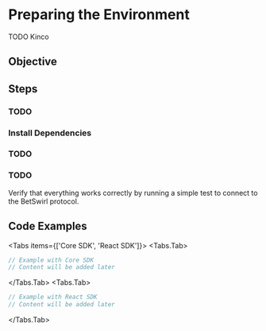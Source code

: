 
# Preparing the Environment
TODO Kinco
## Objective


## Steps

<Steps>

### TODO



### Install Dependencies


### TODO



### TODO

Verify that everything works correctly by running a simple test to connect to the BetSwirl protocol.

</Steps>

## Code Examples

<Tabs items={['Core SDK', 'React SDK']}>
  <Tabs.Tab>

```typescript
// Example with Core SDK
// Content will be added later
```

  </Tabs.Tab>
  <Tabs.Tab>

```typescript
// Example with React SDK
// Content will be added later
```

  </Tabs.Tab>
</Tabs>